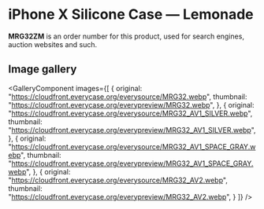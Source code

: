 
# iPhone X Silicone Case — Lemonade

<Callout type='info' emoji='👉🏻'>**MRG32ZM** is an order number for this product, used for search engines, auction websites and such.</Callout>

## Image gallery

<GalleryComponent
    images={[
      {
        original: "https://cloudfront.everycase.org/everysource/MRG32.webp",
        thumbnail: "https://cloudfront.everycase.org/everypreview/MRG32.webp",
      },
      {
        original: "https://cloudfront.everycase.org/everysource/MRG32_AV1_SILVER.webp",
        thumbnail: "https://cloudfront.everycase.org/everypreview/MRG32_AV1_SILVER.webp",
      },
      {
        original: "https://cloudfront.everycase.org/everysource/MRG32_AV1_SPACE_GRAY.webp",
        thumbnail: "https://cloudfront.everycase.org/everypreview/MRG32_AV1_SPACE_GRAY.webp",
      },
      {
        original: "https://cloudfront.everycase.org/everysource/MRG32_AV2.webp",
        thumbnail: "https://cloudfront.everycase.org/everypreview/MRG32_AV2.webp",
      }
    ]}
  />
